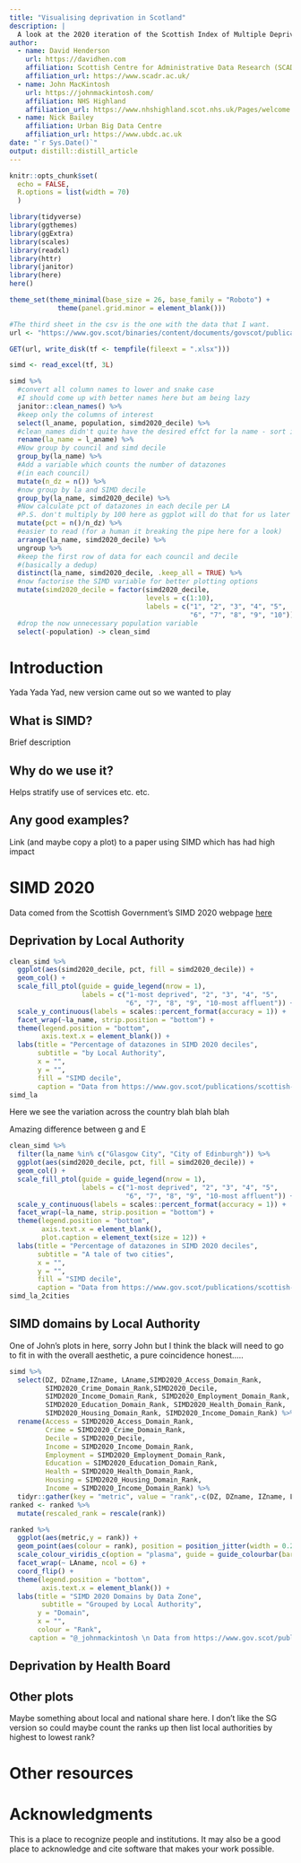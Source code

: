```yaml
---
title: "Visualising deprivation in Scotland"
description: |
  A look at the 2020 iteration of the Scottish Index of Multiple Deprivation (SIMD)
author:
  - name: David Henderson
    url: https://davidhen.com
    affiliation: Scottish Centre for Administrative Data Research (SCADR)
    affiliation_url: https://www.scadr.ac.uk/
  - name: John MacKintosh
    url: https://johnmackintosh.com/
    affiliation: NHS Highland
    affiliation_url: https://www.nhshighland.scot.nhs.uk/Pages/welcome.aspx
  - name: Nick Bailey
    affiliation: Urban Big Data Centre
    affiliation_url: https://www.ubdc.ac.uk 
date: "`r Sys.Date()`"
output: distill::distill_article
---
```


```r
knitr::opts_chunk$set(
  echo = FALSE,
  R.options = list(width = 70)
  )
```

```r
library(tidyverse)
library(ggthemes)
library(ggExtra)
library(scales)
library(readxl)
library(httr)
library(janitor)
library(here)
here()

theme_set(theme_minimal(base_size = 26, base_family = "Roboto") +
            theme(panel.grid.minor = element_blank()))
```


```r
#The third sheet in the csv is the one with the data that I want. 
url <- "https://www.gov.scot/binaries/content/documents/govscot/publications/statistics/2020/01/scottish-index-of-multiple-deprivation-2020-data-zone-look-up-file/documents/scottish-index-of-multiple-deprivation-data-zone-look-up/scottish-index-of-multiple-deprivation-data-zone-look-up/govscot%3Adocument/SIMD_2020_Datazone_lookup_tool.xlsx"

GET(url, write_disk(tf <- tempfile(fileext = ".xlsx")))

simd <- read_excel(tf, 3L)

simd %>% 
  #convert all column names to lower and snake case
  #I should come up with better names here but am being lazy
  janitor::clean_names() %>% 
  #keep only the columns of interest
  select(l_aname, population, simd2020_decile) %>% 
  #clean_names didn't quite have the desired effct for la name - sort it here
  rename(la_name = l_aname) %>% 
  #Now group by council and simd decile
  group_by(la_name) %>% 
  #Add a variable which counts the number of datazones
  #(in each council)
  mutate(n_dz = n()) %>% 
  #now group by la and SIMD decile
  group_by(la_name, simd2020_decile) %>%
  #Now calculate pct of datazones in each decile per LA
  #P.S. don't multiply by 100 here as ggplot will do that for us later
  mutate(pct = n()/n_dz) %>% 
  #easier to read (for a human it breaking the pipe here for a look)
  arrange(la_name, simd2020_decile) %>% 
  ungroup %>% 
  #keep the first row of data for each council and decile 
  #(basically a dedup)
  distinct(la_name, simd2020_decile, .keep_all = TRUE) %>% 
  #now factorise the SIMD variable for better plotting options
  mutate(simd2020_decile = factor(simd2020_decile,
                                  levels = c(1:10),
                                  labels = c("1", "2", "3", "4", "5",
                                             "6", "7", "8", "9", "10"))) %>% 
  #drop the now unnecessary population variable
  select(-population) -> clean_simd
```


# Introduction

Yada Yada Yad, new version came out so we wanted to play

## What is SIMD?

Brief description

## Why do we use it?

Helps stratify use of services etc. etc. 

## Any good examples?

Link (and maybe copy a plot) to a paper using SIMD which has had high impact

# SIMD 2020

Data comed from the Scottish Government's SIMD 2020 webpage [here](insert link address) 

## Deprivation by Local Authority

```r
clean_simd %>% 
  ggplot(aes(simd2020_decile, pct, fill = simd2020_decile)) +
  geom_col() +
  scale_fill_ptol(guide = guide_legend(nrow = 1),
                  labels = c("1-most deprived", "2", "3", "4", "5",
                             "6", "7", "8", "9", "10-most affluent")) +
  scale_y_continuous(labels = scales::percent_format(accuracy = 1)) +
  facet_wrap(~la_name, strip.position = "bottom") +
  theme(legend.position = "bottom",
        axis.text.x = element_blank()) +
  labs(title = "Percentage of datazones in SIMD 2020 deciles",
       subtitle = "by Local Authority",
       x = "",
       y = "",
       fill = "SIMD decile", 
       caption = "Data from https://www.gov.scot/publications/scottish-index-of-multiple-deprivation-2020-data-zone-look-up/") -> simd_la
simd_la
```

Here we see the variation across the country blah blah blah


Amazing difference between g and E


```r
clean_simd %>% 
  filter(la_name %in% c("Glasgow City", "City of Edinburgh")) %>% 
  ggplot(aes(simd2020_decile, pct, fill = simd2020_decile)) +
  geom_col() +
  scale_fill_ptol(guide = guide_legend(nrow = 1),
                  labels = c("1-most deprived", "2", "3", "4", "5",
                             "6", "7", "8", "9", "10-most affluent")) +
  scale_y_continuous(labels = scales::percent_format(accuracy = 1)) +
  facet_wrap(~la_name, strip.position = "bottom") +
  theme(legend.position = "bottom",
        axis.text.x = element_blank(),
        plot.caption = element_text(size = 12)) +
  labs(title = "Percentage of datazones in SIMD 2020 deciles",
       subtitle = "A tale of two cities",
       x = "",
       y = "",
       fill = "SIMD decile", 
       caption = "Data from https://www.gov.scot/publications/scottish-index-of-multiple-deprivation-2020-data-zone-look-up/") -> simd_la_2cities
simd_la_2cities
```


## SIMD domains by Local Authority

One of John's plots in here, sorry John but I think the black will need to go to fit in with the overall aesthetic, a pure coincidence honest.....

```r
simd %>% 
  select(DZ, DZname,IZname, LAname,SIMD2020_Access_Domain_Rank,
         SIMD2020_Crime_Domain_Rank,SIMD2020_Decile,
         SIMD2020_Income_Domain_Rank, SIMD2020_Employment_Domain_Rank,
         SIMD2020_Education_Domain_Rank, SIMD2020_Health_Domain_Rank,
         SIMD2020_Housing_Domain_Rank, SIMD2020_Income_Domain_Rank) %>% 
  rename(Access = SIMD2020_Access_Domain_Rank,
         Crime = SIMD2020_Crime_Domain_Rank,
         Decile = SIMD2020_Decile,
         Income = SIMD2020_Income_Domain_Rank, 
         Employment = SIMD2020_Employment_Domain_Rank,
         Education = SIMD2020_Education_Domain_Rank,
         Health = SIMD2020_Health_Domain_Rank,
         Housing = SIMD2020_Housing_Domain_Rank, 
         Income = SIMD2020_Income_Domain_Rank) %>% 
  tidyr::gather(key = "metric", value = "rank",-c(DZ, DZname, IZname, LAname, Decile)) -> ranked
ranked <- ranked %>% 
  mutate(rescaled_rank = rescale(rank))

ranked %>% 
  ggplot(aes(metric,y = rank)) +
  geom_point(aes(colour = rank), position = position_jitter(width = 0.2),alpha = 0.2) +
  scale_colour_viridis_c(option = "plasma", guide = guide_colourbar(barwidth = 30)) +
  facet_wrap(~ LAname, ncol = 6) +
  coord_flip() +
  theme(legend.position = "bottom",
        axis.text.x = element_blank()) +
  labs(title = "SIMD 2020 Domains by Data Zone",
        subtitle = "Grouped by Local Authority",
       y = "Domain",
       x = "", 
       colour = "Rank",
     caption = "@_johnmackintosh \n Data from https://www.gov.scot/publications/scottish-index-of-multiple-deprivation-2020-data-zone-look-up/")
```



## Deprivation by Health Board

## Other plots

Maybe something about local and national share here. I don't like the SG version so could maybe count the ranks up then list local authorities by highest to lowest rank?

# Other resources


# Acknowledgments {.appendix}

This is a place to recognize people and institutions. It may also be a good place
to acknowledge and cite software that makes your work possible.




